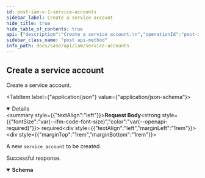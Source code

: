 ```yaml
---
id: post-iam-v-1-service-accounts
sidebar_label: Create a service account
hide_title: true
hide_table_of_contents: true
api: {"description":"Create a service account.\n","operationId":"post-iam-v1-service_accounts","parameters":[],"requestBody":{"content":{"application/json":{"schema":{"example":{"contact_email":"user@example.com","description":"A client for our dashboard","name":"api-client"},"properties":{"contact_email":{"description":"Email address of the person or group that is managing this service account.\n","type":"string"},"description":{"description":"A description for this service account.\n"},"name":{"description":"The service account's name. This parameter is required.\n","type":"string"}},"title":"Root Type for service_account","type":"object"}}},"description":"A new `service_account` to be created.","required":true},"responses":{"201":{"description":"Successful response.","content":{"application/json":{"schema":{"allOf":[{"example":{"client_id":"api-client@1746292031.iam.panserviceaccount.com","client_secret":"f9zGQfSAj7GjGbX6dvTV3","contact_email":"user@example.com","description":"A client for our dashboard","id":"2f56a901-4b71-45dc-a8d6-6b77eb41934d","name":"api-client","tsg_id":"1746292031"}}]}}}}},"security":[{"Bearer":[]}],"tags":["ServiceAccounts"],"method":"post","path":"/iam/v1/service_accounts","servers":[{"url":"https://api.sase.paloaltonetworks.com"}],"securitySchemes":{"Bearer":{"scheme":"bearer","type":"http"}},"jsonRequestBodyExample":{"contact_email":"user@example.com","description":"A client for our dashboard","name":"api-client"},"info":{"contact":{},"description":"Service accounts are used to obtain authentication tokens. As such, their use is required only\nfor API access to Prisma SASE services. You apply one or more [access policies](/sase/api/iam/accesspolicies)\nto a service account to identify what roles the service account has, as well as what \n[TSGs](/sase/api/tenancy) \nthe service account has access to.\n","title":"Service Accounts","version":"1.0"},"postman":{"name":"Create a service account","description":{"content":"Create a service account.\n","type":"text/plain"},"url":{"path":["iam","v1","service_accounts"],"host":["{{baseUrl}}"],"query":[],"variable":[]},"header":[{"key":"Content-Type","value":"application/json"},{"key":"Accept","value":"application/json"}],"method":"POST","body":{"mode":"raw","raw":"\"\"","options":{"raw":{"language":"json"}}},"auth":{"type":"bearer","bearer":[{"type":"any","value":"<Bearer Token>","key":"token"}]}}}
sidebar_class_name: "post api-method"
info_path: docs/sase/api/iam/service-accounts
---
```



## Create a service account



Create a service account.


<MimeTabs><TabItem label={"application/json"} value={"application/json-schema"}><details style={{}} data-collapsed={false} open={true}><summary style={{"textAlign":"left"}}><strong>Request Body</strong><strong style={{"fontSize":"var(--ifm-code-font-size)","color":"var(--openapi-required)"}}> required</strong></summary><div style={{"textAlign":"left","marginLeft":"1rem"}}><div style={{"marginTop":"1rem","marginBottom":"1rem"}}>

A new `service_account` to be created.

</div></div><ul style={{"marginLeft":"1rem"}}><SchemaItem collapsible={false} name={"contact_email"} required={false} schemaDescription={"Email address of the person or group that is managing this service account.\n"} schemaName={"string"} qualifierMessage={undefined} defaultValue={undefined}></SchemaItem><SchemaItem collapsible={false} name={"description"} required={false} schemaDescription={"A description for this service account.\n"} schemaName={""} qualifierMessage={undefined} defaultValue={undefined}></SchemaItem><SchemaItem collapsible={false} name={"name"} required={false} schemaDescription={"The service account's name. This parameter is required.\n"} schemaName={"string"} qualifierMessage={undefined} defaultValue={undefined}></SchemaItem></ul></details></TabItem></MimeTabs><div><ApiTabs><TabItem label={"201"} value={"201"}><div>

Successful response.

</div><div><MimeTabs groupId={"mime-type"}><TabItem label={"application/json"} value={"application/json"}><SchemaTabs groupId={"schema-tabs"}><TabItem label={"Schema"} value={"Schema"}><details style={{}} data-collapsed={false} open={true}><summary style={{"textAlign":"left"}}><strong>Schema</strong></summary><div style={{"textAlign":"left","marginLeft":"1rem"}}></div><ul style={{"marginLeft":"1rem"}}></ul></details></TabItem></SchemaTabs></TabItem></MimeTabs></div></TabItem></ApiTabs></div>
      